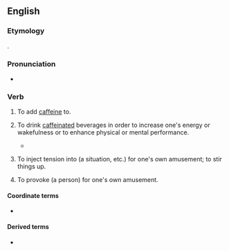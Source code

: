 ==English==

===Etymology===
{{suffix|en|caffeine|ate}}.

===Pronunciation===
* {{audio|en|En-au-caffeinate.ogg|Audio (AU)}}

===Verb===
{{en-verb|caffeinat}}

# {{lb|en|transitive}} To add [[caffeine]] to.
# {{lb|en|intransitive|slang}} To drink [[caffeinated]] beverages in order to increase one's energy or wakefulness or to enhance physical or mental performance.
#* {{quote-book|en|title=Overwatch|author=Marc Guggenheim|year=2014|passage=After he's '''caffeinated''', he makes the now familiar morning commute down George Washington Memorial Parkway to Langley.}}
# {{lb|en|transitive|slang}} To inject tension into (a situation, etc.) for one's own amusement; to stir things up.
# {{lb|en|transitive|slang}} To provoke (a person) for one's own amusement.

====Coordinate terms====
* {{l|en|hydrate}}

====Derived terms====
* {{l|en|caffeinator}}